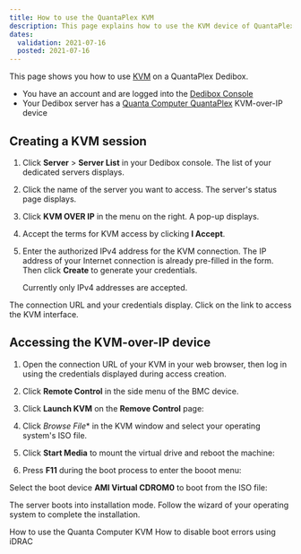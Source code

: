 ```yaml
---
title: How to use the QuantaPlex KVM
description: This page explains how to use the KVM device of QuantaPlex servers
dates:
  validation: 2021-07-16
  posted: 2021-07-16
---
```



This page shows you how to use [KVM](/dedibox/kvm-over-ip/concepts/#kvm-over-ip) on a QuantaPlex Dedibox.

<Message type="requirement">

  - You have an account and are logged into the [Dedibox Console](https://console.online.net) 
  - Your Dedibox server has a [Quanta Computer QuantaPlex](https://www.qct.io) KVM-over-IP device

</Message>

## Creating a KVM session

1. Click **Server** > **Server List** in your Dedibox console. The list of your dedicated servers displays.

2. Click the name of the server you want to access. The server's status page displays.

3. Click **KVM OVER IP** in the menu on the right. A pop-up displays.

    <Lightbox src="scaleway_KVM.png" alt="" />

4. Accept the terms for KVM access by clicking **I Accept**.

5. Enter the authorized IPv4 address for the KVM connection. The IP address of your Internet connection is already pre-filled in the form. Then click **Create** to generate your credentials.

    <Message type="note">

    Currently only IPv4 addresses are accepted.

    </Message>

The connection URL and your credentials display. Click on the link to access the KVM interface.

## Accessing the KVM-over-IP device

1. Open the connection URL of your KVM in your web browser, then log in using the credentials displayed during access creation. 

2. Click **Remote Control** in the side menu of the BMC device.

    <Lightbox src="scaleway_quantaplex_remote_control.png" alt="" />

3. Click **Launch KVM** on the **Remove Control** page:

    <Lightbox src="scaleway_quantaplex_launch_kvm.png" alt="" />

4. Click **Browse* File** in the KVM window and select your operating system's ISO file. 

    <Lightbox src="scaleway_quantaplex_browse_file.png" alt="" />

5. Click **Start Media** to mount the virtual drive and reboot the machine:

  <Lightbox src="scaleway_quantaplex_start_media.png" alt="" />

6. Press **F11** during the boot process to enter the booot menu:

  <Lightbox src="scaleway_quantaplex_f11.png" alt="" />

Select the boot device **AMI Virtual CDROM0** to boot from the ISO file:

  <Lightbox src="scaleway_quantaplex_vcdrom.png" alt="" />

The server boots into installation mode. Follow the wizard of your operating system to complete the installation. 


<Navigation title="See Also">
  <PreviousButton to="/dedibox/kvm-over-ip/how-to/quanta-computer/">How to use the Quanta Computer KVM</PreviousButton>
  <NextButton to="/dedibox/kvm-over-ip/how-to/disable-boot-errors-idrac">How to disable boot errors using iDRAC</NextButton>
</Navigation>